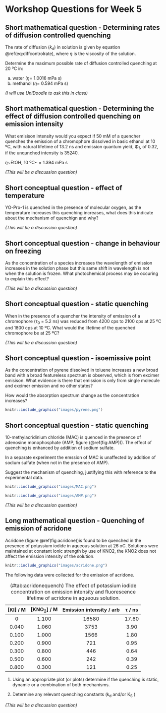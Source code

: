 # Workshop Questions for Week 5 {#ch:Workshop4}

## Short mathematical question - Determining rates of diffusion controlled quenching {#sec:diffcontrol}

The rate of diffusion ($k_d$) in solution is given by equation \@ref(eq:diffcontrolrate), where $\eta$ is the viscosity of the solution. 

\begin{equation}
k_d = \frac{8RT}{3 \eta}
(\#eq:diffcontrolrate)
\end{equation}

Determine the maximum possible rate of diffusion controlled quenching at 20 ºC in:

a. water ($\eta=$ 1.0016 mPa s)
a. methanol ($\eta=$ 0.594 mPa s)

*(I will use UniDoodle to ask this in class)*

## Short mathematical question - Determining the effect of diffusion controlled quenching on emission intensity {#sec:emintquench}

What emisison intensity would you expect if 50 mM of a quencher quenches the emission of a chromophore dissolved in basic ethanol at 10 ºC, with natural lifetime of 13.2 ns and emission quantum yield, Φ~f~, of 0.32, if the unqunched intensity is 35240.

$\eta$~EtOH, 10 ºC~ = 1.394 mPa s

*(This will be a discussion question)*

## Short conceptual question - effect of temperature {#sec:temp}

YO-Pro-1 is quenched in the presence of molecular oxygen, as the temperature increases this quenching increases, what does this indicate about the mechanism of quenchign and why?

*(This will be a discussion question)*

## Short conceptual question - change in behaviour on freezing

As the concentration of a species increases the wavelength of emission increases in the solution phase but this same shift in wavelength is not when the solution is frozen. What photochemical process may be occuring to explain this effect?

*(This will be a discussion question)*

## Short conceptual question - static quenching {#sec:static_question}

When in the presence of a quencher the intensity of emission of a chromophore (τ~0~ = 5.2 ns) was reduced from 4200 cps to 2100 cps at 25 ºC and 1800 cps at 10 ºC. What would the lifetime of the quenched chromophore be at 25 ºC?

*(This will be a discussion question)*

## Short conceptual question - isoemissive point  

As the concentration of pyrene dissolved in toluene increases a new broad band with a broad featureless spectrum is observed, which is from excimer emisison. What evidence is there that emission is only from single molecule and excimer emission and no other states?

How would the absorption spectrum change as the concentration increases?

```r
knitr::include_graphics("images/pyrene.png")
```


## Short conceptual question - static quenching {#sec:static2}

10-methylacridinium chloride (MAC) is quenced in the presence of adenosine monophosphate (AMP, figure (\@ref(fig:AMP))). The effect of quenching is enhanced by addition of sodium sulfate.

In a separate experiment the emssion of MAC is unaffected by addition of  sodium sulfate (when not in the presence of AMP).

Suggest the mechanism of quenching, justifying this with reference to the experimental data.

```r
knitr::include_graphics("images/MAC.png")
```

```r
knitr::include_graphics("images/AMP.png")
```

*(This will be a discussion question)*

## Long mathematical question - Quenching of emission of acridone {#sec:acridone}

Acridone (figure \@ref(fig:acridone))is found to be quenched in the presence of potassium iodide in aqueous solution at 26 oC. Solutions were maintained at constant ionic strength by use of KNO2, the KNO2 does not affect the emission intensity of the solution.

```r
knitr::include_graphics("images/acridone.png")
```

The following data were collected for the emission of acridone.

Table: (\#tab:acridonequench) The effect of potassium iodide concentration on emission intensity and fluorescence lifetime of acridone in aqueous solution.

| [KI] / M | [KNO~2~] / M | Emission intensity / arb | τ / ns |
|:--------:|:--------:|:--------:|:--------:|
| 0 | 1.100 | 16580 | 17.60 |
| 0.040 | 1.060 | 3753 | 3.90 |
| 0.100 | 1.000 | 1566 | 1.80 |
| 0.200 | 0.900 | 721 | 0.95 |
| 0.300 | 0.800 | 446 | 0.64 |
| 0.500 | 0.600 | 242 | 0.39 |
| 0.800 | 0.300 | 121 | 0.25 |

1. Using an appropriate plot (or plots) determine if the quenching is static, dynamic or a combination of both mechanisms. 

1. Determine any relevant quenching constants (k~d~ and/or K~S~ )

*(This will be a discussion question)*
